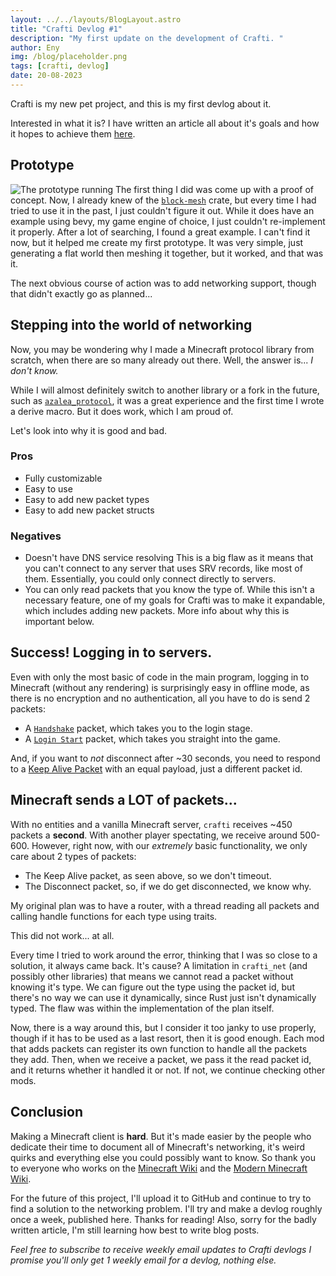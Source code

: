 ```yaml
---
layout: ../../layouts/BlogLayout.astro
title: "Crafti Devlog #1"
description: "My first update on the development of Crafti. "
author: Eny
img: /blog/placeholder.png
tags: [crafti, devlog]
date: 20-08-2023
---
```

Crafti is my new pet project, and this is my first devlog about it. 

Interested in what it is? I have written an article all about it's goals and how it hopes to achieve them [here](/blog/what-is-crafti).


## Prototype
![The prototype running](https://media.discordapp.net/attachments/1052639944218255420/1140709274192973824/image.png)
The first thing I did was come up with a proof of concept. Now, I already knew of the [`block-mesh`](https://crates.io/crates/block-mesh) crate, but every time I had tried to use it in the past, I just couldn't figure it out. While it does have an example using bevy, my game engine of choice, I just couldn't re-implement it properly. 
After a lot of searching, I found a great example. I can't find it now, but it helped me create my first prototype. It was very simple, just generating a flat world then meshing it together, but it worked, and that was it. 

The next obvious course of action was to add networking support, though that didn't exactly go as planned...

## Stepping into the world of networking
Now, you may be wondering why I made a Minecraft protocol library from scratch, when there are so many already out there. 
Well, the answer is... *I don't know.*

While I will almost definitely switch to another library or a fork in the future, such as [`azalea_protocol`](https://crates.io/crates/azalea-protocol), it was a great experience and the first time I wrote a derive macro. But it does work, which I am proud of. 

Let's look into why it is good and bad.
### Pros
- Fully customizable
- Easy to use
- Easy to add new packet types
- Easy to add new packet structs
### Negatives
- Doesn't have DNS service resolving
This is a big flaw as it means that you can't connect to any server that uses SRV records, like most of them. Essentially, you could only connect directly to servers. 
- You can only read packets that you know the type of. 
While this isn't a necessary feature, one of my goals for Crafti was to make it expandable, which includes adding new packets. More info about why this is important below. 

## Success! Logging in to servers. 
Even with only the most basic of code in the main program, logging in to Minecraft (without any rendering) is surprisingly easy in offline mode, as there is no encryption and no authentication, all you have to do is send 2 packets:
- A [`Handshake`](https://wiki.vg/Protocol#Handshake) packet, which takes you to the login stage. 
- A [`Login Start`](https://wiki.vg/Protocol#Login_Start) packet, which takes you straight into the game. 

And, if you want to *not* disconnect after ~30 seconds, you need to respond to a [Keep Alive Packet](https://wiki.vg/Protocol#Keep_Alive) with an equal payload, just a different packet id. 

## Minecraft sends a LOT of packets...
With no entities and a vanilla Minecraft server, `crafti` receives ~450 packets a **second**. With another player spectating, we receive around 500-600. However, right now, with our *extremely* basic functionality, we only care about 2 types of packets:
- The Keep Alive packet, as seen above, so we don't timeout. 
- The Disconnect packet, so, if we do get disconnected, we know why.

My original plan was to have a router, with a thread reading all packets and calling handle functions for each type using traits. 

This did not work... at all. 

Every time I tried to work around the error, thinking that I was so close to a solution, it always came back. 
It's cause? A limitation in `crafti_net` (and possibly other libraries) that means we cannot read a packet without knowing it's type. We can figure out the type using the packet id, but there's no way we can use it dynamically, since Rust just isn't dynamically typed. 
The flaw was within the implementation of the plan itself. 

Now, there is a way around this, but I consider it too janky to use properly, though if it has to be used as a last resort, then it is good enough. 
Each mod that adds packets can register its own function to handle all the packets they add. Then, when we receive a packet, we pass it the read packet id, and it returns whether it handled it or not. If not, we continue checking other mods. 

## Conclusion
Making a Minecraft client is **hard**. But it's made easier by the people who dedicate their time to document all of Minecraft's networking, it's weird quirks and everything else you could possibly want to know. So thank you to everyone who works on the [Minecraft Wiki](https://minecraft.wiki) and the [Modern Minecraft Wiki](https://wiki.vg). 

For the future of this project, I'll upload it to GitHub and continue to try to find a solution to the networking problem. I'll try and make a devlog roughly once a week, published here. Thanks for reading!
Also, sorry for the badly written article, I'm still learning how best to write blog posts. 

*Feel free to subscribe to receive weekly email updates to Crafti devlogs*
*I promise you'll only get 1 weekly email for a devlog, nothing else.*
